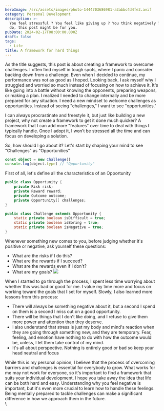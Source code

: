 ```yaml
---
heroImage: /src/assets/images/photo-1444703686981-a3abbc4d4fe3.avif
category: Personal Development
description: >-
  You feel stressful ? You feel like giving up ? You think negatively ? If you
  do, this post might be for you.
pubDate: 2024-02-17T08:00:00.000Z
draft: false
tags:
  - Life
title: A framework for hard things
---
```


As the title suggests, this post is about creating a framework to overcome challenges. I often find myself in tough spots, where I panic and consider backing down from a challenge. Even when I decided to continue, my performance was not as good as I hoped. Looking back, I ask myself why I struggled and worried so much instead of focusing on how to achieve it. It's like going into a battle without knowing the opponents, preparing weapons, or making a plan. I realized I needed to change internally and be more prepared for any situation. I need a new mindset to welcome challenges as opportunities. Instead of seeing "challenges," I want to see "opportunities."

I can always procrastinate and freestyle it, but just like building a new project, why not create a framework to get it done much quicker? A framework that I can add more "features" over time to deal with things I typically handle. Once I adopt it, I won't be stressed all the time and can focus on developing a solution.

So, how should I go about it? Let's start by shaping your mind to see "Challenges" as "Opportunities"

```ts
const object = new Challenge()
console.log(object.type) // "Opportunity"
```

First of all, let's define all the characteristics of an Opportunity

```java
public class Opportunity {
    private Risk risk;
    private Reward reward;
    private Outcome outcome;
    private Opportunity[] challenges;
}

public class Challenge extends Opportunity {
    static private boolean isDifficult = true;
    static private boolean isBoring = true;
    static private boolean isNegative = true;
}

```

Whenever something new comes to you, before judging whether it's positive or negative, ask yourself these questions:

- What are the risks if I do this?
- What are the rewards if I succeed?
- What are the rewards even if I don't?
- What are my goals?
  ![](</src/assets/images/Screenshot 2024-02-17 at 8.34.31 PM.png>)

When I started to go through the process, I spent less time worrying about whether this was bad or good for me. I value my time more and focus on working toward the goals that I set for myself. Slowly, I also learned more lessons from this process:

- There will always be something negative about it, but a second I spend on them is a second I miss out on a good opportunity.
- There will be things that I don't like doing, and I refuse to give them more power and attention than they deserve.
- I also understand that stress is just my body and mind's reaction when they are going through something new, and they are temporary. Fear, feeling, and emotion have nothing to do with how the outcome would be, unless, I let them take control of my mind.
- It's all about perspective. Nothing is entirely good or bad so keep your head neutral and focus

While this is my personal opinion, I believe that the process of overcoming barriers and challenges is essential for everybody to grow. What works for me may not work for everyone, so it's important to find a framework that suits your individual development. I hope you take away the idea that life can be both hard and easy. Understanding why you feel negative is important, but it's even more crucial to learn how to handle these feelings. Being mentally prepared to tackle challenges can make a significant difference in how we approach them in the future.\
\
